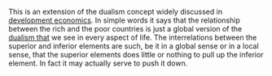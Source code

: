 This is an extension of the dualism concept widely discussed in [[development economics]]. In simple words it says that the relationship between the rich and the poor countries is just a global version of the [[dualism that]] we see in every aspect of life. The interrelations between the superior and inferior elements are such, be it in a global sense or in a local sense, that the superior elements does little or nothing to pull up the inferior element. In fact it may actually serve to push it down.